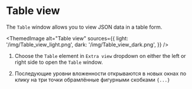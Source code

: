 # Table view

The `Table` window allows you to view JSON data in a table form.


<ThemedImage
    alt="Table view"
    sources={{
        light: '/img/Table_view_light.png',
        dark: '/img/Table_view_dark.png',
    }}
/>

1. Choose the `Table` element in `Extra view` dropdown on either the left or right side to open the `Table` window.

2. Последующие уровни вложенности открываются в новых окнах по клику на три точки обрамлённые фигурными скобками `{...}`